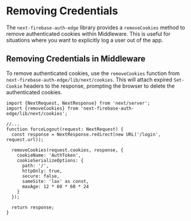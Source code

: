 # Removing Credentials

The `next-firebase-auth-edge` library provides a `removeCookies` method to remove authenticated cookies within Middleware. This is useful for situations where you want to explicitly log a user out of the app.

## Removing Credentials in Middleware

To remove authenticated cookies, use the `removeCookies` function from `next-firebase-auth-edge/lib/next/cookies`. This will attach expired `Set-Cookie` headers to the response, prompting the browser to delete the authenticated cookies.

```tsx
import {NextRequest, NextResponse} from 'next/server';
import {removeCookies} from 'next-firebase-auth-edge/lib/next/cookies';

//...
function forceLogout(request: NextRequest) {
  const response = NextResponse.redirect(new URL('/login', request.url));

  removeCookies(request.cookies, response, {
    cookieName: 'AuthToken',
    cookieSerializeOptions: {
      path: '/',
      httpOnly: true,
      secure: false,
      sameSite: 'lax' as const,
      maxAge: 12 * 60 * 60 * 24
    }
  });

  return response;
}
```
